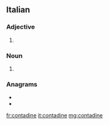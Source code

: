 ==Italian==

===Adjective===
{{head|it|adjective form}}

# {{feminine plural of|contadino|lang=it}}

===Noun===
{{head|it|noun plural form|g=f}}
# {{plural of|contadina|lang=it}}

===Anagrams===
* {{l|it|citandone}}
* {{l|it|decantino}}

[[fr:contadine]]
[[it:contadine]]
[[mg:contadine]]